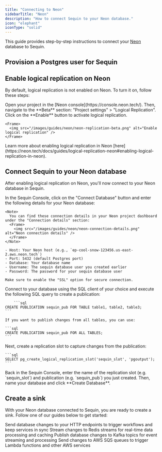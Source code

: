 ```yaml
---
title: "Connecting to Neon"
sidebarTitle: "Neon"
description: "How to connect Sequin to your Neon database."
icon: "elephant"
iconType: "solid"
---
```



This guide provides step-by-step instructions to connect your [Neon](https://neon.tech/) database to Sequin.

## Provision a Postgres user for Sequin
<CreateSequinDbUser />

## Enable logical replication on Neon

By default, logical replication is not enabled on Neon. To turn it on, follow these steps:

<Steps titleSize="h3">
  <Step title="Navigate to your project's logical replication settings">
    Open your project in the [Neon console](https://console.neon.tech/). Then, navigate to the **Beta** section: "Project settings" > "Logical Replication".
  </Step>
  <Step title="Enable logical replication">
    Click on the **Enable** button to activate logical replication.

    <Frame>
      <img src="/images/guides/neon/neon-replication-beta.png" alt="Enable logical replication" />
    </Frame>
  </Step>
</Steps>

<Note>
Learn more about enabling logical replication in Neon [here](https://neon.tech/docs/guides/logical-replication-neon#enabling-logical-replication-in-neon).
</Note>

## Connect Sequin to your Neon database

After enabling logical replication on Neon, you'll now connect to your Neon database in Sequin.

<Steps titleSize="h3">
  <Step title="Enter connection details in Sequin">
    In the Sequin Console, click on the "Connect Database" button and enter the following details for your Neon database:

    <Note>
      You can find these connection details in your Neon project dashboard under the "Connection details" section:
      <Frame>
        <img src="/images/guides/neon/neon-connection-details.png" alt="Neon connection details" />
      </Frame>
    </Note>

    - Host: Your Neon host (e.g., `ep-cool-snow-123456.us-east-2.aws.neon.tech`)
    - Port: 5432 (default Postgres port)
    - Database: Your database name
    - Username: The sequin database user you created earlier
    - Password: The password for your sequin database user

    Make sure to enable the "SSL" option for secure connection.

  </Step>
  <Step title="Create a publication">
    Connect to your database using the SQL client of your choice and execute the following SQL query to create a publication:

        ```sql
    CREATE PUBLICATION sequin_pub FOR TABLE table1, table2, table3;
    ```

    If you want to publish changes from all tables, you can use:

    ```sql
    CREATE PUBLICATION sequin_pub FOR ALL TABLES;
    ```
  </Step>
  <Step title="Create a replication slot">
    Next, create a replication slot to capture changes from the publication:

    ```sql
    SELECT pg_create_logical_replication_slot('sequin_slot', 'pgoutput');
    ```
  </Step>
  <Step title="Enter the replication slot details in Sequin">
    Back in the Sequin Console, enter the name of the replication slot (e.g. `sequin_slot`) and publication (e.g. `sequin_pub`) you just created. Then, name your database and click **Create Database**.
  </Step>
</Steps>

## Create a sink

With your Neon database connected to Sequin, you are ready to create a sink. Follow one of our guides below to get started:

<CardGroup cols={2}>
  <Card
    title="Stream to Webhooks"
    icon="webhook"
    href="/how-to/stream-postgres-to-a-webhook-endpoint"
  >
    Send database changes to your HTTP endpoints to trigger workflows and keep services in sync
  </Card>
  <Card
    title="Stream to Redis"
    icon="layer-group"
    href="/how-to/stream-postgres-to-redis"
  >
    Stream changes to Redis streams for real-time data processing and caching
  </Card>
  <Card
    title="Stream to Kafka"
    icon="code-branch"
    href="/how-to/stream-postgres-to-kafka"
  >
    Publish database changes to Kafka topics for event streaming and processing
  </Card>
  <Card
    title="Stream to SQS"
    icon="aws"
    href="/how-to/stream-postgres-to-sqs"
  >
    Send changes to AWS SQS queues to trigger Lambda functions and other AWS services
  </Card>
</CardGroup>